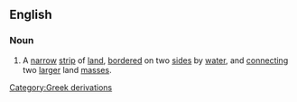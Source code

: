 ==English==
===Noun===
{{wikipedia}}
#A [[narrow]] [[strip]] of [[land]], [[border]]ed on two [[side]]s by [[water]], and [[connect]]ing two [[larger]] land [[mass]]es.
[[Category:Greek derivations]]